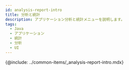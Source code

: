 ```yaml
---
id: analysis-report-intro
title: 分析と統計
description: アプリケーション分析と統計メニューを説明します。
tags:
  - Java
  - アプリケーション
  - 統計
  - 分析
  - UI
---
```


<!-- 분석과 통계 / 애플리케이션 분석하기 -->

<!-- 분석 개요 필요 / 검토하기?-->

{@include: ../common-items/_analysis-report-intro.mdx}
